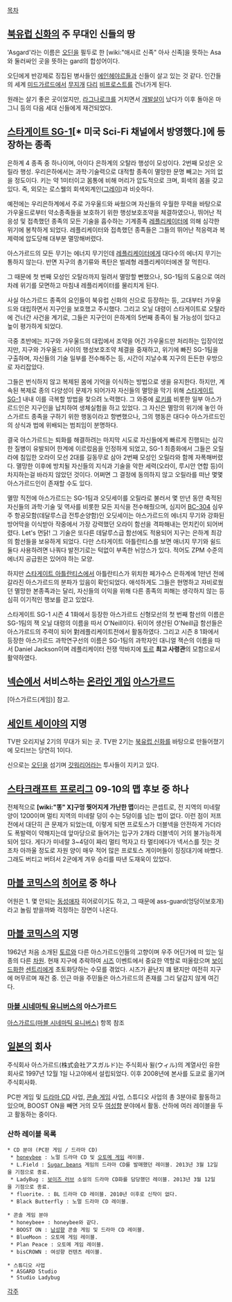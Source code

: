 [[목차]]
== [[북유럽 신화]]의 주 무대인 신들의 땅 ==
'Asgard'라는 이름은 [[오딘]]을 필두로 한 [wiki:"애시르 신족" 아사 신족]을 뜻하는 Asa와 둘러싸인 곳을 뜻하는 gard의 합성어이다.

오딘에게 반강제로 징집된 병사들인 [[에인헤야르]]들과 신들이 살고 있는 것 같다. 인간들의 세계 [[미드가르드]]에서 [[무지개]] [[다리]] [[비프로스트]]를 건너가게 된다.

원래는 살기 좋은 곳이었지만, [[라그나로크]]를 거치면서 [[개발살]]이 났다가 이후 돌아온 마그니 등의 다음 세대 신들에게 재건되었다.

== [[스타게이트 SG-1]][* 미국 Sci-Fi 채널에서 방영했다.]에 등장하는 종족 ==
은하계 4 종족 중 하나이며, 아이다 은하계의 오탈라 행성이 모성이다. 2번째 모성은 오릴라 행성. 우리은하에서는 과학·기술력으로 대적할 종족이 멸망한 문명 빼고는 거의 없을 정도이다. 키는 약 1미터이고 몸통에 비해 머리가 압도적으로 크며, 회색의 몸을 갖고 있다. 즉, 외모는 로스웰의 회색외계인([[그레이]])과 비슷하다.

예전에는 우리은하계에서 주로 가우울드와 싸웠으며 자신들의 우월한 무력을 바탕으로 가우울드로부터 약소종족들을 보호하기 위한 행성보호조약을 체결하였으나, 뛰어난 적응성 및 접촉했던 종족의 모든 기술을 흡수하는 기계종족 [[레플리케이터]]에 의해 심각한 위기에 봉착하게 되었다. 레플리케이터와 접촉했던 종족들은 그들의 뛰어난 적응력과 복제력에 압도당해 대부분 멸망해버렸다. 

아스가르드의 모든 무기는 에너지 무기인데 [[레플리케이터]]에게 대다수의 에너지 무기는 통하지 않는다. 반면 지구의 총기류와 폭탄은 벌레형 레플리케이터에겐 잘 먹힌다.

그 때문에 첫 번째 모성인 오탈라까지 밀려서 멸망할 뻔했으나, SG-1팀의 도움으로 여러 차례 위기를 모면하고 마침내 레플리케이터를 물리치게 된다.

사실 아스가르드 종족의 요인들이 북유럽 신화의 신으로 등장하는 등, 고대부터 가우울드와 대립하면서 지구인을 보호했고 주시했다. 그리고 오닐 대령이 스타게이트로 오탈라에 건너간 사건을 계기로, 그들은 지구인이 은하계의 5번째 종족이 될 가능성이 있다고 높이 평가하게 되었다.

극중 초반에는 지구와 가우울드의 대립에서 조약을 어긴 가우울드만 처리하는 입장이었지만, 지구와 가우울드 사이의 행성보호조약 체결을 중재하고, 위기에 빠진 SG-1팀을 구출하며, 자신들의 기술 일부를 전수해주는 등, 시간이 지날수록 지구의 든든한 우방으로 자리잡았다.

그들은 번식하지 않고 복제된 몸에 기억을 이식하는 방법으로 생을 유지한다. 하지만, 계속된 복제로 종의 다양성이 문제가 되어가자 자신들의 멸망을 막기 위해 [[스타게이트 SG-1]] 내내 이를 극복할 방법을 찾으려 노력했다. 그 와중에 [[로키]]를 비롯한 일부 아스가르드인은 지구인을 납치하여 생체실험을 하고 있었다. 그 자신은 멸망의 위기에 놓인 아스가르드 종족을 구하기 위한 행동이라고 항변했으나, 그의 행동은 대다수 아스가르드인의 상식과 법에 위배되는 범죄임이 분명하다.

결국 아스가르드는 퇴화를 해결하려는 마지막 시도로 자신들에게 빠르게 진행되는 심각한 질병이 유발되어 한계에 이르렀음을 인정하게 되었고, SG-1 최종화에서 그들은 오릴라에 침입한 오라이 모선 2대를 길동무로 삼아 2번째 모성인 오릴라와 함께 자폭해버렸다. 멸망한 이후에 방치될 자신들의 지식과 기술을 악한 세력(오라이, 루시안 연합 등)이 차지하는걸 바라지 않았던 것이다. 어쩌면 그 결정에 동의하지 않고 오릴라를 떠난 몇몇 아스가르드인이 존재할 수도 있다.

멸망 직전에 아스가르드는 SG-1팀과 오딧세이를 오릴라로 불러서 몇 만년 동안 축적된 자신들의 과학·기술 및 역사를 비롯한 모든 지식을 전수해줬으며, 심지어 [[BC-304]] 심우주 항공모함(데달루스급 전투순양함)인 오딧세이는 아스가르드의 에너지 무기와 강화된 방어막을 이식받아 작중에서 가장 강력했던 오라이 함선을 격파해내는 먼치킨이 되어버렸다. Let's 먼닭! 그 기술은 또다른 데달루스급 함선에도 적용되어 지구는 은하계 최강의 함선들을 보유하게 되었다. 다만 스타게이트 아틀란티스를 보면 애너지 무기와 쉴드 둘다 사용하려면 나쿼다 발전기로는 턱없이 부족한 뉘앙스가 있다. 적어도 ZPM 수준의 에너지 공급원은 있어야 하는 모양.

하지만 [[스타게이트 아틀란티스]]에서 아틀란티스가 위치한 페가수스 은하계에 1만년 전에 갈라진 아스가르드의 분파가 있음이 확인되었다. 애석하게도 그들은 현명하고 자비로웠던 멸망한 본종족과는 달리, 자신들의 이익을 위해 다른 종족의 피해는 생각하지 않는 등 심히 이기적인 행보를 걷고 있었다.

스타게이트 SG-1 시즌 4 1화에서 등장한 아스가르드 신형모선의 첫 번째 함선의 이름은 SG-1팀의 잭 오닐 대령의 이름을 따서 O'Neill이다. 뒤이어 생산된 O'Neill급 함선들은 아스가르드의 주력이 되어 對레플리케이트전에서 활동하였다. 그리고 시즌 8 1화에서 등장한 아스가르드 과학연구선의 이름은 SG-1팀의 과학자인 대니얼 잭슨의 이름을 따서 Daniel Jackson이며 레플리케이터 전쟁 막바지에 [[토르]] '''최고 사령관'''의 모함으로서 활약하였다.

== [[넥슨]]에서 서비스하는 [[온라인 게임]] [[아스가르드(게임)|아스가르드]] ==

[아스가르드(게임)] 참고.
== [[세인트 세이야]]의 지명 ==
TV판 오리지널 2기의 무대가 되는 곳. TV판 2기는 [[북유럽 신화]]를 바탕으로 만들어졌기에 모티브는 당연히 1이다.

신으로는 [[오딘]]을 섬기며 [[갓워리어]]라는 투사들이 지키고 있다.

== [[스타크래프트 프로리그]] 09-10의 맵 후보 중 하나 ==
전체적으로 '''[wiki:"똥" X]구멍 찢어지게 가난한 맵'''이라는 콘셉트로, 전 지역의 미네랄 양이 1200이며 멀티 지역의 미네랄 덩이 수는 5덩이를 넘는 법이 없다. 이런 점이 저프전에서 대단히 큰 문제가 되었는데, 이렇게 되면 프로토스가 더블넥을 안전하게 가더라도 폭발력이 약해지는데 앞마당으로 들어가는 입구가 2개라 더블넥이 거의 불가능하게 되어 있다. 게다가 미네랄 3~4덩이 짜리 멀티 먹자고 타 멀티에다가 넥서스를 짓는 것 조차 아까울 정도로 자원 양이 매우 적어 많은 프로토스 게이머들이 징징대기에 바빴다. 그래도 버티고 버텨서 2군에게 겨우 승리를 따낸 도재욱이 있었다.

== [[마블 코믹스]]의 [[히어로]] 중 하나 ==
어원은 1. 몇 안되는 [[동성애자]] 히어로이기도 하고, 그 때문에 ass-guard(엉덩이보호개)라고 놀림 받을까봐 걱정하는 장면이 나온다.

== [[마블 코믹스]]의 지명 ==
1962년 처음 소개된 [[토르]]와 다른 아스가르드인들의 고향이며 우주 어딘가에 떠 있는 일종의 다른 [[차원]]. 현재 지구에 추락하여 [[시즈]] 이벤트에서 중요한 역할로 떠올랐으며 [[보이드]]화한 [[센트리]]에게 초토화당하는 수모를 겪었다. 시즈가 끝난지 꽤 됐지만 여전히 지구에 머무르며 재건 중. 인근 마을 주민들은 아스가르드의 존재를 그리 달갑지 않게 여긴다.

=== [[마블 시네마틱 유니버스]]의 아스가르드 ===
[[아스가르드(마블 시네마틱 유니버스)]] 항목 참조

== [[일본]]의 회사 ==
주식회사 아스가르드(株式会社アスガルド)는 주식회사 윌(ウィル)의 계열사인 유한회사로 1997년 12월 1일 나고야에서 설립되었다. 이후 2008년에 본사를 도쿄로 옮기며 주식회사화.

PC판 게임 및 [[드라마 CD]] 사업, [[콘솔 게임]] 사업, 스튜디오 사업의 총 3분야로 활동하고 있으며, BOOST ON을 빼면 거의 모두 [[여성향]] 분야에서 활동. 산하에 여러 레이블을 두고 활동하는 중이다.

=== 산하 레이블 목록 ===
 * CD 분야 (PC판 게임 / 드라마 CD)
  * [[honeybee]] : 노멀 드라마 CD 및 [[오토메 게임]] 레이블.
  * L.Field : [[Sugar beans]] 게임의 드라마 CD를 발매했던 레이블. 2013년 3월 12일을 기점으로 종료.
  * LadyBug : [[보이즈 러브]] 소설의 드라마 CD화를 담당했던 레이블. 2013년 3월 12일을 기점으로 종료.
  * fluorite. : BL 드라마 CD 레이블. 2010년 이후로 신작이 없다.
  * Black Butterfly : 노멀 드라마 CD 레이블.

 * 콘솔 게임 분야
  * honeybee+ : honeybee와 같다.
  * BOOST ON : [[남성향]] 콘솔 게임 및 드라마 CD 레이블.
  * BlueMoon : 오토메 게임 레이블.
  * Plan Peace : 오토메 게임 레이블.
  * bisCROWN : 여성향 컨텐츠 레이블.

 * 스튜디오 사업
  * ASGARD Studio
  * Studio Ladybug

[[각주]]
